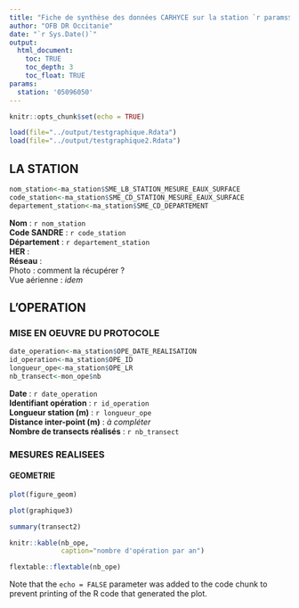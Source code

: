 ```yaml
---
title: "Fiche de synthèse des données CARHYCE sur la station `r params$station`"
author: "OFB DR Occitanie"
date: "`r Sys.Date()`"
output: 
  html_document:
    toc: TRUE
    toc_depth: 3
    toc_float: TRUE
params:
  station: '05096050'
---
```


```r
knitr::opts_chunk$set(echo = TRUE)
```

```r
load(file="../output/testgraphique.Rdata")
load(file="../output/testgraphique2.Rdata")
```

## LA STATION
```r
nom_station<-ma_station$SME_LB_STATION_MESURE_EAUX_SURFACE
code_station<-ma_station$SME_CD_STATION_MESURE_EAUX_SURFACE
departement_station<-ma_station$SME_CD_DEPARTEMENT
```
**Nom** : `r nom_station`  
**Code SANDRE** : `r code_station`  
**Département** : `r departement_station`  
**HER** :   
**Réseau** :   
Photo : comment la récupérer ?  
Vue aérienne : *idem*    


## L'OPERATION
### MISE EN OEUVRE DU PROTOCOLE
```r
date_operation<-ma_station$OPE_DATE_REALISATION
id_operation<-ma_station$OPE_ID
longueur_ope<-ma_station$OPE_LR
nb_transect<-mon_ope$nb
```
**Date** : `r date_operation`  
**Identifiant opération** : `r id_operation`  
**Longueur station (m)** : `r longueur_ope`  
**Distance inter-point (m)** : *à compléter*  
**Nombre de transects réalisés** : `r nb_transect`   


### MESURES REALISEES
#### GEOMETRIE

```r
plot(figure_geom)
```

```r
plot(graphique3)
```
```r
summary(transect2)
```
```r
knitr::kable(nb_ope,
             caption="nombre d'opération par an")
```
```r
flextable::flextable(nb_ope)
```





Note that the `echo = FALSE` parameter was added to the code chunk to prevent printing of the R code that generated the plot.
